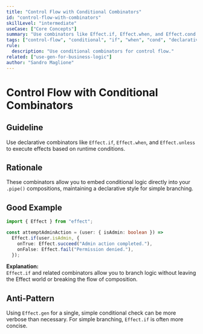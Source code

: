 ```yaml
---
title: "Control Flow with Conditional Combinators"
id: "control-flow-with-combinators"
skillLevel: "intermediate"
useCase: ["Core Concepts"]
summary: "Use combinators like Effect.if, Effect.when, and Effect.cond to handle conditional logic in a declarative, composable way."
tags: ["control-flow", "conditional", "if", "when", "cond", "declarative"]
rule:
  description: "Use conditional combinators for control flow."
related: ["use-gen-for-business-logic"]
author: "Sandro Maglione"
---
```


# Control Flow with Conditional Combinators

## Guideline

Use declarative combinators like `Effect.if`, `Effect.when`, and
`Effect.unless` to execute effects based on runtime conditions.

## Rationale

These combinators allow you to embed conditional logic directly into your
`.pipe()` compositions, maintaining a declarative style for simple branching.

## Good Example

```typescript
import { Effect } from "effect";

const attemptAdminAction = (user: { isAdmin: boolean }) =>
  Effect.if(user.isAdmin, {
    onTrue: Effect.succeed("Admin action completed."),
    onFalse: Effect.fail("Permission denied."),
  });
```

**Explanation:**  
`Effect.if` and related combinators allow you to branch logic without leaving
the Effect world or breaking the flow of composition.

## Anti-Pattern

Using `Effect.gen` for a single, simple conditional check can be more verbose
than necessary. For simple branching, `Effect.if` is often more concise.
